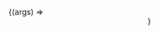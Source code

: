 
<Meta title="Header" component={Header} />

<Canvas>
  <Story
    name="Default"
    args={{ message: "Free shipping on domestic orders over $75!" }}
  >
    {(args) => <Header {...args} />}
  </Story>
</Canvas>
